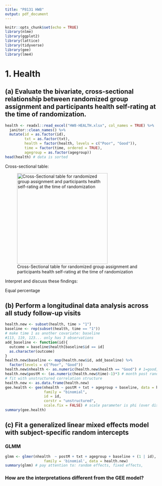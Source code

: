 ```yaml
---
title: "P8131 HW8"
output: pdf_document
---
```


```r
knitr::opts_chunk$set(echo = TRUE)
library(nlme)
library(ggplot2)
library(lattice)
library(tidyverse)
library(gee)
library(lme4)
```

# 1. Health

## (a) Evaluate the bivariate, cross-sectional relationship between randomized group assignment and participants health self-rating at the time of randomization. 

```r
health <- readxl::read_excel("HW8-HEALTH.xlsx", col_names = TRUE) %>% 
  janitor::clean_names() %>%
  mutate(id = as.factor(id),
         txt = as.factor(txt),
         health = factor(health, levels = c("Poor", "Good")),
         time = factor(time, ordered = TRUE),
         agegroup = as.factor(agegroup))
head(health) # data is sorted
```
Cross-sectional table:

![Cross-Sectional table for randomized group assignment and participants health self-rating at the time of randomization](table.png){#id .class width=300 height=300px}

Interpret and discuss these findings:

Equal percentage

## (b) Perform a longitudinal data analysis across all study follow-up visits

```r
health.new <- subset(health, time > "1")
baseline <- rep(subset(health, time == "1"))
# make time 1 as another covariate: baseline
#113, 119, 123... only has 3 observations
add_baseline <- function(id){
  outcome = baseline$health[baseline$id == id]
  as.character(outcome)
}
health.new$baseline <- map(health.new$id, add_baseline) %>%
  factor(levels = c("Poor", "Good"))
health.new$nhealth <- as.numeric(health.new$health == "Good") # 1=good, 0=poor
health.new$postM <- (as.numeric(health.new$time)-1)*3 # month post randomization
# fit with unstructured correlation structure
health.new <- as.data.frame(health.new)
gee.health <- gee(nhealth ~ postM + txt + agegroup + baseline, data = health.new, 
                  family = "binomial", 
                  id = id,
                  corstr = "unstructured", 
                  scale.fix = FALSE) # scale parameter is phi (over dispersion)
summary(gee.health)
```


## (c) Fit a generalized linear mixed effects model with subject-specific random intercepts 

### GLMM
```r
glmm <- glmer(nhealth  ~ postM + txt + agegroup + baseline + (1 | id), 
                  family = 'binomial', data = health.new)
summary(glmm) # pay attention to: random effects, fixed effects, 
```


### How are the interpretations different from the GEE model?







